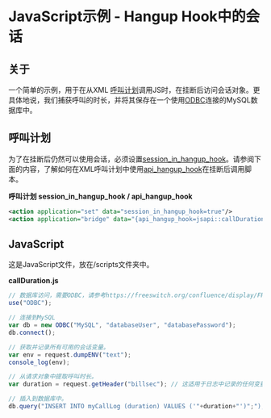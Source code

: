 # JavaScript示例 - Hangup Hook中的会话

## 关于

一个简单的示例，用于在从XML [呼叫计划](../../../Dialplan/index.mdx#0-about)调用JS时，在挂断后访问会话对象。更具体地说，我们捕获呼叫的时长，并将其保存在一个使用[ODBC](../../../Databases/ODBC-DSN/Using-ODBC-in-the-core_6586653.mdx)连接的MySQL数据库中。

## 呼叫计划

为了在挂断后仍然可以使用会话，必须设置[session\_in\_hangup\_hook](../../../Dialplan/Variables-Archive/x__Variables_6587314.mdx)。请参阅下面的内容，了解如何在XML呼叫计划中使用[api\_hangup\_hook](../../../Dialplan/Variables-Archive/x__Channel-Variables_1048892.mdx#--)在挂断后调用脚本。

**呼叫计划 session\_in\_hangup\_hook / api\_hangup\_hook**

```xml
<action application="set" data="session_in_hangup_hook=true"/>
<action application="bridge" data="{api_hangup_hook=jsapi::callDuration.js}sofia/internal/123"/>
```

## JavaScript

这是JavaScript文件，放在/scripts文件夹中。

**callDuration.js**

```js
// 数据库访问，需要ODBC，请参考https://freeswitch.org/confluence/display/FREESWITCH/Using+ODBC+in+the+core
use("ODBC");

// 连接到MySQL
var db = new ODBC("MySQL", "databaseUser", "databasePassword");
db.connect();

// 获取并记录所有可用的会话变量。
var env = request.dumpENV("text");
console_log(env);

// 从请求对象中提取呼叫时长。
var duration = request.getHeader("billsec"); // 这适用于日志中记录的任何变量

// 插入到数据库中。
db.query("INSERT INTO myCallLog (duration) VALUES ('"+duration+"')";"); // 确保正确转义复杂的值！
```